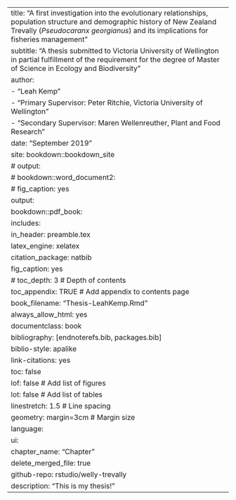 --- 
title: "A first investigation into the evolutionary relationships, population structure and demographic history of New Zealand Trevally (*Pseudocaranx georgianus*) and its implications for fisheries management"
subtitle: "A thesis submitted to Victoria University of Wellington in partial fulfillment of the requirement for the degree of Master of Science in Ecology and Biodiversity"
author:
- "Leah Kemp"
- "Primary Supervisor: Peter Ritchie, Victoria University of Wellington"
- "Secondary Supervisor: Maren Wellenreuther, Plant and Food Research"
date: "September 2019"
site: bookdown::bookdown_site
# output:
# bookdown::word_document2:
#   fig_caption: yes
output:
  bookdown::pdf_book:
    includes:
      in_header: preamble.tex
    latex_engine: xelatex
    citation_package: natbib
    fig_caption: yes
    # toc_depth: 3  # Depth of contents
    toc_appendix: TRUE # Add appendix to contents page
book_filename: "Thesis-LeahKemp.Rmd"
always_allow_html: yes
documentclass: book
bibliography: [endnoterefs.bib, packages.bib]
biblio-style: apalike
link-citations: yes
toc: false
lof: false # Add list of figures
lot: false # Add list of tables
linestretch: 1.5 # Line spacing
geometry: margin=3cm # Margin size
language:
  ui:
    chapter_name: "Chapter "
delete_merged_file: true
github-repo: rstudio/welly-trevally
description: "This is my thesis!"
---